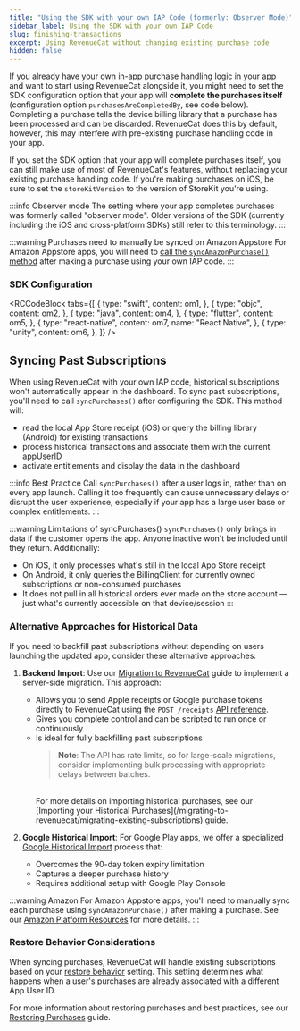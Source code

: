 ```yaml
---
title: "Using the SDK with your own IAP Code (formerly: Observer Mode)"
sidebar_label: Using the SDK with your own IAP Code
slug: finishing-transactions
excerpt: Using RevenueCat without changing existing purchase code
hidden: false
---
```


If you already have your own in-app purchase handling logic in your app and want to start using RevenueCat alongside it, you might need to set the SDK configuration option that your app will **complete the purchases itself** (configuration option `purchasesAreCompletedBy`, see code below). Completing a purchase tells the device billing library that a purchase has been processed and can be discarded. RevenueCat does this by default, however, this may interfere with pre-existing purchase handling code in your app.

If you set the SDK option that your app will complete purchases itself, you can still make use of most of RevenueCat's features, without replacing your existing purchase handling code. If you're making purchases on iOS, be sure to set the `storeKitVersion` to the version of StoreKit you're using.

:::info Observer mode
The setting where your app completes purchases was formerly called "observer mode". Older versions of the SDK (currently including the iOS and cross-platform SDKs) still refer to this terminology.
:::

:::warning Purchases need to manually be synced on Amazon Appstore
For Amazon Appstore apps, you will need to [call the `syncAmazonPurchase()` method](/platform-resources/amazon-platform-resources#syncing-purchases-when-your-app-is-completing-transactions) after making a purchase using your own IAP code.
:::

### SDK Configuration


<RCCodeBlock
  tabs={[
    {
      type: "swift",
      content: om1,
    },
    {
      type: "objc",
      content: om2,
    },
    {
      type: "java",
      content: om4,
    },
    {
      type: "flutter",
      content: om5,
    },
    {
      type: "react-native",
      content: om7,
      name: "React Native",
    },
    {
      type: "unity",
      content: om6,
    },
  ]}
/>

## Syncing Past Subscriptions

When using RevenueCat with your own IAP code, historical subscriptions won't automatically appear in the dashboard. To sync past subscriptions, you'll need to call `syncPurchases()` after configuring the SDK. This method will:

- read the local App Store receipt (iOS) or query the billing library (Android) for existing transactions
- process historical transactions and associate them with the current appUserID
- activate entitlements and display the data in the dashboard

:::info Best Practice
Call `syncPurchases()` after a user logs in, rather than on every app launch. Calling it too frequently can cause unnecessary delays or disrupt the user experience, especially if your app has a large user base or complex entitlements.
:::

:::warning Limitations of syncPurchases()
`syncPurchases()` only brings in data if the customer opens the app. Anyone inactive won't be included until they return. Additionally:

- On iOS, it only processes what's still in the local App Store receipt
- On Android, it only queries the BillingClient for currently owned subscriptions or non-consumed purchases
- It does not pull in all historical orders ever made on the store account — just what's currently accessible on that device/session
  :::

### Alternative Approaches for Historical Data

If you need to backfill past subscriptions without depending on users launching the updated app, consider these alternative approaches:

1. **Backend Import**: Use our [Migration to RevenueCat](/migrating-to-revenuecat/migration-paths) guide to implement a server-side migration. This approach:

   - Allows you to send Apple receipts or Google purchase tokens directly to RevenueCat using the `POST /receipts` [API reference](https://www.revenuecat.com/docs/api-v1#tag/transactions/operation/receipts).
   - Gives you complete control and can be scripted to run once or continuously
   - Is ideal for fully backfilling past subscriptions
     <br />
     > **Note**: The API has rate limits, so for large-scale migrations,
     consider implementing bulk processing with appropriate delays between
     batches.
     <br />
     For more details on importing historical purchases, see our [Importing your
     Historical
     Purchases](/migrating-to-revenuecat/migrating-existing-subscriptions)
     guide.

2. **Google Historical Import**: For Google Play apps, we offer a specialized [Google Historical Import](/migrating-to-revenuecat/migrating-existing-subscriptions/google-historical-import) process that:
   - Overcomes the 90-day token expiry limitation
   - Captures a deeper purchase history
   - Requires additional setup with Google Play Console

:::warning Amazon
For Amazon Appstore apps, you'll need to manually sync each purchase using `syncAmazonPurchase()` after making a purchase. See our [Amazon Platform Resources](/platform-resources/amazon-platform-resources#syncing-purchases-when-your-app-is-completing-transactions) for more details.
:::

### Restore Behavior Considerations

When syncing purchases, RevenueCat will handle existing subscriptions based on your [restore behavior](/projects/restore-behavior) setting. This setting determines what happens when a user's purchases are already associated with a different App User ID.

For more information about restoring purchases and best practices, see our [Restoring Purchases](/getting-started/restoring-purchases) guide.
